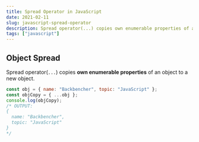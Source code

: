 ```yaml
---
title: Spread Operator in JavaScript
date: 2021-02-11
slug: javascript-spread-operator
description: Spread operator(...) copies own enumerable properties of an object to a new object.
tags: ["javascript"]
---
```



## Object Spread <Version number="9" />

Spread operator(`...`) copies **own enumerable properties** of an object to a new object.

```javascript
const obj = { name: "Backbencher", topic: "JavaScript" };
const objCopy = { ...obj };
console.log(objCopy);
/* OUTPUT:
{
  name: "Backbencher",
  topic: "JavaScript"
}
*/
```

